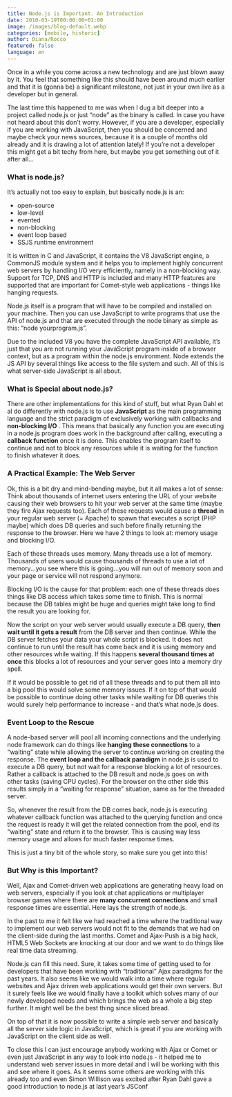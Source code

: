 ```yaml
---
title: Node.js is Important. An Introduction
date: 2010-03-19T00:00:00+01:00
image: /images/blog-default.webp
categories: [mobile, historic]
author: Diana/Rocco
featured: false
language: en
---
```


<div class="entry-content">
Once in a while you come across a new technology and are just blown away by it. You feel that something like this should have been around much earlier and that it is (gonna be) a significant milestone, not just in your own live as a developer but in general.





The last time this happened to me was when I dug a bit deeper into a project called node.js or just “node” as the binary is called. In case you have not heard about this don’t worry. However, if you are a developer, especially if you are working with JavaScript, then you should be concerned and maybe check your news sources, because it is a couple of months old already and it is drawing a lot of attention lately! If you’re not a developer this might get a bit techy from here, but maybe you get something out of it after all...
<h3>What is node.js?</h3>


It’s actually not too easy to explain, but basically node.js is an:
<ul>
	<li>open-source</li>
	<li>low-level</li>
	<li>evented</li>
	<li>non-blocking</li>
	<li>event loop based</li>
	<li>SSJS runtime environment</li>
</ul>


It is written in C and JavaScript, it contains the V8 JavaScript engine, a CommonJS module system and it helps you to implement highly concurrent web servers by handling I/O very efficiently, namely in a non-blocking way. Support for TCP, DNS and HTTP is included and many HTTP features are supported that are important for Comet-style web applications - things like hanging requests.





Node.js itself is a program that will have to be compiled and installed on your machine. Then you can use JavaScript to write programs that use the API of node.js and that are executed through the node binary as simple as this: “node yourprogram.js”.


Due to the included V8 you have the complete JavaScript API available, it’s just that you are not running your JavaScript program inside of a browser context, but as a program within the node.js environment. Node extends the JS API by several things like access to the file system and such. All of this is what server-side JavaScript is all about.
<h3>What is Special about node.js?</h3>


There are other implementations for this kind of stuff, but what Ryan Dahl et al do differently with node.js is to use **JavaScript**  as the main programming language and the strict paradigm of exclusively working with callbacks and **non-blocking I/O** . This means that basically any function you are executing in a node.js program does work in the background after calling, executing a **callback function**  once it is done. This enables the program itself to continue and not to block any resources while it is waiting for the function to finish whatever it does.
<h3>A Practical Example: The Web Server</h3>


Ok, this is a bit dry and mind-bending maybe, but it all makes a lot of sense: Think about thousands of internet users entering the URL of your website causing their web browsers to hit your web server at the same time (maybe they fire Ajax requests too). Each of these requests would cause a **thread**  in your regular web server (= Apache) to spawn that executes a script (PHP maybe) which does DB queries and such before finally returning the response to the browser. Here we have 2 things to look at: memory usage and blocking I/O.





Each of these threads uses memory. Many threads use a lot of memory. Thousands of users would cause thousands of threads to use a lot of memory...you see where this is going...you will run out of memory soon and your page or service will not respond anymore.


Blocking I/O is the cause for that problem: each one of these threads does things like DB access which takes some time to finish. This is normal because the DB tables might be huge and queries might take long to find the result you are looking for.


Now the script on your web server would usually execute a DB query, **then wait until it gets a result**  from the DB server and then continue. While the DB server fetches your data your whole script is blocked. It does not continue to run until the result has come back and it is using memory and other resources while waiting. If this happens **several thousand times at once**  this blocks a lot of resources and your server goes into a memory dry spell.





If it would be possible to get rid of all these threads and to put them all into a big pool this would solve some memory issues. If it on top of that would be possible to continue doing other tasks while waiting for DB queries this would surely help performance to increase - and that’s what node.js does.
<h3>Event Loop to the Rescue</h3>


A node-based server will pool all incoming connections and the underlying node framework can do things like **hanging these connections**  to a “waiting” state while allowing the server to continue working on creating the response. The **event loop and the callback paradigm**  in node.js is used to execute a DB query, but not wait for a response blocking a lot of resources. Rather a callback is attached to the DB result and node.js goes on with other tasks (saving CPU cycles). For the browser on the other side this results simply in a “waiting for response” situation, same as for the threaded server.





So, whenever the result from the DB comes back, node.js is executing whatever callback function was attached to the querying function and once the request is ready it will get the related connection from the pool, end its “waiting” state and return it to the browser. This is causing way less memory usage and allows for much faster response times.





This is just a tiny bit of the whole story, so make sure you get into this!
<h3>But Why is this Important?</h3>


Well, Ajax and Comet-driven web applications are generating heavy load on web servers, especially if you look at chat applications or multiplayer browser games where there are **many concurrent connections**  and small response times are essential. Here lays the strength of node.js.





In the past to me it felt like we had reached a time where the traditional way to implement our web servers  would not fit to the demands that we had on the client-side during the last months. Comet and Ajax-Push is a big hack, HTML5 Web Sockets are knocking at our door and we want to do things like real time data streaming.





Node.js can fill this need. Sure, it takes some time of getting used to for developers that have been working with “traditional” Ajax paradigms for the past years. It also seems like we would walk into a time where regular websites and Ajax driven web applications would get their own servers. But it surely feels like we would finally have a toolkit which solves many of our newly developed needs and which brings the web as a whole a big step further. It might well be the best thing since sliced bread.





On top of that it is now possible to write a simple web server and basically all the server side logic in JavaScript, which is great if you are working with JavaScript on the client side as well.





To close this I can just encourage anybody working with Ajax or Comet or even just JavaScript in any way to look into node.js - it helped me to understand web server issues in more detail and I will be working with this and see where it goes. As it seems some others are working with this already too and even Simon Willison was excited after Ryan Dahl gave a good introduction to node.js at last year’s JSConf




</div>


